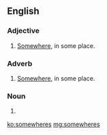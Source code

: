 ==English==

===Adjective===
{{en-adj|-}}

# {{context|nonstandard|lang=en}} [[somewhere|Somewhere]], in some place.

===Adverb===
{{en-adv|-}}

# {{context|nonstandard|lang=en}} [[somewhere|Somewhere]], in some place.

===Noun===
{{head|en|plural}}

# {{plural of|somewhere|lang=en}}

[[ko:somewheres]]
[[mg:somewheres]]